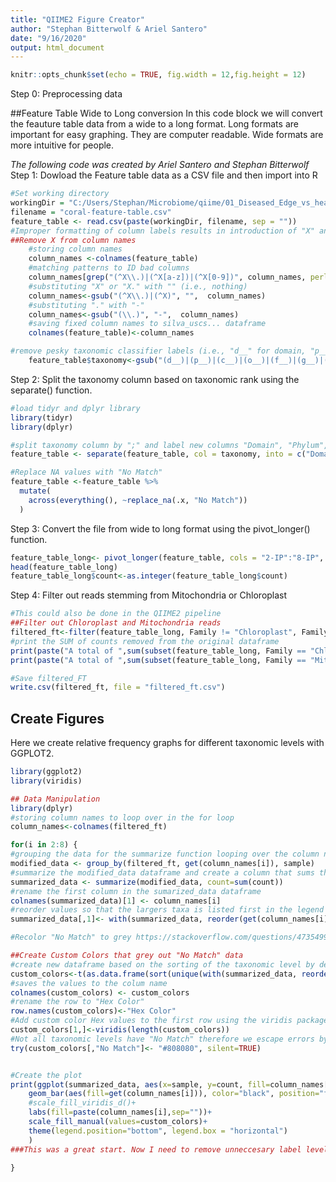 ---
title: "QIIME2 Figure Creator"
author: "Stephan Bitterwolf & Ariel Santero"
date: "9/16/2020"
output: html_document
---

```{r Setup, include=FALSE}
knitr::opts_chunk$set(echo = TRUE, fig.width = 12,fig.height = 12)

```

Step 0: Preprocessing data

##Feature Table Wide to Long conversion
In this code block we will convert the feauture table data from a wide to a long format. Long formats are important for easy graphing. They are computer readable. Wide formats are more intuitive for people.

*The following code was created by Ariel Santero and Stephan Bitterwolf*
Step 1: Dowload the Feature table data as a CSV file and then import into R
```{r Import and Clean CSV file}
#Set working directory
workingDir = "C:/Users/Stephan/Microbiome/qiime/01_Diseased_Edge_vs_healthy/exported-feature-table/" 
filename = "coral-feature-table.csv"
feature_table <- read.csv(paste(workingDir, filename, sep = ""))
#Improper formatting of column labels results in introduction of "X" and "."
##Remove X from column names
    #storing column names
    column_names <-colnames(feature_table)
    #matching patterns to ID bad columns
    column_names[grep("(^X\\.)|(^X[a-z])|(^X[0-9])", column_names, perl=T)]
    #substituting "X" or "X." with "" (i.e., nothing)
    column_names<-gsub("(^X\\.)|(^X)", "",  column_names)
    #substituting "." with "-"
    column_names<-gsub("(\\.)", "-",  column_names)
    #saving fixed column names to silva_uscs... dataframe
    colnames(feature_table)<-column_names

#remove pesky taxonomic classifier labels (i.e., "d__" for domain, "p__" for phylum, etc.)
    feature_table$taxonomy<-gsub("(d__)|(p__)|(c__)|(o__)|(f__)|(g__)|(s__)","",paste(feature_table$taxonomy))
```

Step 2: Split the taxonomy column based on taxonomic rank using the separate() function.

```{r Split Taxonomy Column}
#load tidyr and dplyr library
library(tidyr)
library(dplyr)

#split taxonomy column by ";" and label new columns "Domain", "Phylum", "Class", etc.
feature_table <- separate(feature_table, col = taxonomy, into = c("Domain", "Phylum", "Class", "Order", "Family", "Genus", "Species"), sep = "; ")

#Replace NA values with "No Match"
feature_table <-feature_table %>% 
  mutate(
    across(everything(), ~replace_na(.x, "No Match"))
  )

```

Step 3: Convert the file from wide to long format using the pivot_longer() function.

```{r Converting to long format}
feature_table_long<- pivot_longer(feature_table, cols = "2-IP":"8-IP", names_to = "sample", values_to = "count" )
head(feature_table_long)
feature_table_long$count<-as.integer(feature_table_long$count)
```

Step 4: Filter out reads stemming from Mitochondria or Chloroplast

```{r Filtering out Mitochondria and Chloroplast}

#This could also be done in the QIIME2 pipeline
##Filter out Chloroplast and Mitochondria reads
filtered_ft<-filter(feature_table_long, Family != "Chloroplast", Family != "Mitochondria")
#print the SUM of counts removed from the original dataframe
print(paste("A total of ",sum(subset(feature_table_long, Family == "Chloroplast")$count)," Chloropast reads were removed", sep=""))
print(paste("A total of ",sum(subset(feature_table_long, Family == "Mitochondria")$count)," Mitochondria reads were removed", sep=""))

#Save filtered_FT
write.csv(filtered_ft, file = "filtered_ft.csv")
```
## Create Figures

Here we create relative frequency graphs for different taxonomic levels with GGPLOT2.

``` {r Relative Frequency}
library(ggplot2)
library(viridis)

## Data Manipulation
library(dplyr)
#storing column names to loop over in the for loop
column_names<-colnames(filtered_ft)

for(i in 2:8) {
#grouping the data for the summarize function looping over the column name list (Domain -> Species)
modified_data <- group_by(filtered_ft, get(column_names[i]), sample)
#summarize the modified_data dataframe and create a column that sums the counts by sample and taxonomic level
summarized_data <- summarize(modified_data, count=sum(count))
#rename the first column in the sumarized_data dataframe
colnames(summarized_data)[1] <- column_names[i]
#reorder values so that the largers taxa is listed first in the legend for ggplot2
summarized_data[,1]<- with(summarized_data, reorder(get(column_names[i]), desc(count)))

#Recolor "No Match" to grey https://stackoverflow.com/questions/47354990/manually-change-colour-of-one-factor-level-in-ggplot2-stacked-barplot

##Create Custom Colors that grey out "No Match" data
#create new dataframe based on the sorting of the taxonomic level by descending count from the summarized_data
custom_colors<-t(as.data.frame(sort(unique(with(summarized_data, reorder(get(column_names[i]), desc(count)))))))
#saves the values to the colum name
colnames(custom_colors) <- custom_colors
#rename the row to "Hex Color"
row.names(custom_colors)<-"Hex Color"
#Add custom color Hex values to the first row using the viridis package for the length of columns
custom_colors[1,]<-viridis(length(custom_colors))
#Not all taxonomic levels have "No Match" therefore we escape errors by using try()
try(custom_colors[,"No Match"]<- "#808080", silent=TRUE)


#Create the plot
print(ggplot(summarized_data, aes(x=sample, y=count, fill=column_names[i]))+
    geom_bar(aes(fill=get(column_names[i])), color="black", position="fill", stat="identity")+
    #scale_fill_viridis_d()+
    labs(fill=paste(column_names[i],sep=""))+
    scale_fill_manual(values=custom_colors)+
    theme(legend.position="bottom", legend.box = "horizontal")
    )
###This was a great start. Now I need to remove unneccesary label levels such as those that are lowly abundant. I think it is a good idea to label those as "Other"

}

```
